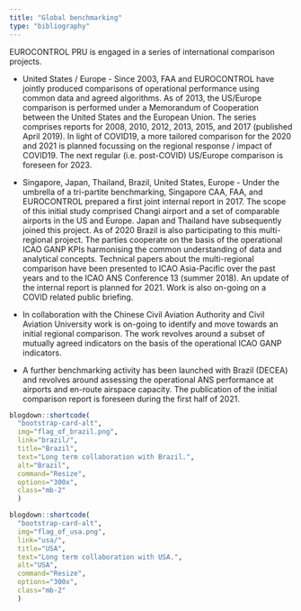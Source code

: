 ```yaml
---
title: "Global benchmarking"
type: "bibliography"
---
```


EUROCONTROL PRU is engaged in a series of international comparison projects. 

*	United States / Europe - Since 2003, FAA and EUROCONTROL have jointly produced comparisons of operational performance using common data and agreed algorithms. As of 2013, the US/Europe comparison is performed under a Memorandum of Cooperation between the United States and the European Union. The series comprises reports for 2008, 2010, 2012, 2013, 2015, and 2017 (published April 2019). In light of COVID19, a more tailored comparison for the 2020 and 2021 is planned focussing on the regional response / impact of COVID19. The next regular (i.e. post-COVID) US/Europe comparison is foreseen for 2023.

*	Singapore, Japan, Thailand, Brazil, United States, Europe - Under the umbrella of a tri-partite benchmarking, Singapore CAA, FAA, and EUROCONTROL prepared a first joint internal report in 2017. The scope of this initial study comprised Changi airport and a set of comparable airports in the US and Europe. Japan and Thailand have subsequently joined this project. As of 2020 Brazil is also participating to this multi-regional project. The parties cooperate on the basis of the operational ICAO GANP KPIs harmonising the common understanding of data and analytical concepts. Technical papers about the multi-regional comparison have been presented to ICAO Asia-Pacific over the past years and to the ICAO ANS Conference 13 (summer 2018). An update of the internal report is planned for 2021. Work is also on-going on a COVID related public briefing.  

*	In collaboration with the Chinese Civil Aviation Authority and Civil Aviation University work is on-going to identify and move towards an initial regional comparison. The work revolves around a subset of mutually agreed indicators on the basis of the operational ICAO GANP indicators.

*	A further benchmarking activity has been launched with Brazil (DECEA) and revolves around assessing the operational ANS performance at airports and en-route airspace capacity. The publication of the initial comparison report is foreseen during the first half of 2021.

<div class="col-sm-6">
<div class="container">
<div class="row">
<div class="card-deck">

```r
blogdown::shortcode(
  "bootstrap-card-alt",
  img="flag_of_brazil.png",
  link="brazil/",
  title="Brazil",
  text="Long term collaboration with Brazil.", 
  alt="Brazil", 
  command="Resize", 
  options="300x", 
  class="mb-2"
  )
```

```r
blogdown::shortcode(
  "bootstrap-card-alt",
  img="flag_of_usa.png",
  link="usa/",
  title="USA",
  text="Long term collaboration with USA.", 
  alt="USA", 
  command="Resize", 
  options="300x", 
  class="mb-2"
  )
```


</div>
</div>
</div>

